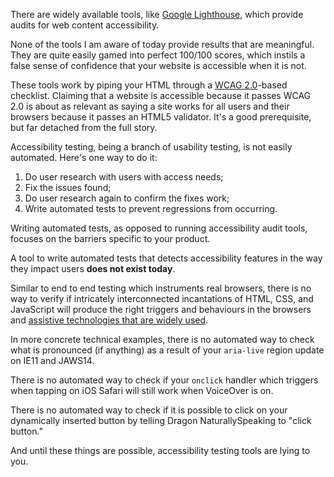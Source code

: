 
<Meta
  title="Accessibility testing tools are lying to you"
  date="2017-06-08"
  description="Passing a WCAG checklist is not enough."
/>

There are widely available tools, like [Google Lighthouse](https://developers.google.com/web/tools/lighthouse/), which provide audits for web content accessibility.

None of the tools I am aware of today provide results that are meaningful. They are quite easily gamed into perfect 100/100 scores, which instils a false sense of confidence that your website is accessible when it is not.

These tools work by piping your HTML through a [WCAG 2.0](https://www.w3.org/TR/WCAG/)-based checklist. Claiming that a website is accessible because it passes WCAG 2.0 is about as relevant as saying a site works for all users and their browsers because it passes an HTML5 validator. It's a good prerequisite, but far detached from the full story.

Accessibility testing, being a branch of usability testing, is not easily automated. Here's one way to do it:

1. Do user research with users with access needs;
2. Fix the issues found;
3. Do user research again to confirm the fixes work;
4. Write automated tests to prevent regressions from occurring.

Writing automated tests, as opposed to running accessibility audit tools, focuses on the barriers specific to your product.

A tool to write automated tests that detects accessibility features in the way they impact users **does not exist today**.

Similar to end to end testing which instruments real browsers, there is no way to verify if intricately interconnected incantations of HTML, CSS, and JavaScript will produce the right triggers and behaviours in the browsers and [assistive technologies that are widely used](https://accessibility.blog.gov.uk/2016/11/01/results-of-the-2016-gov-uk-assistive-technology-survey/).

In more concrete technical examples, there is no automated way to check what is pronounced (if anything) as a result of your `aria-live` region update on IE11 and JAWS14.

There is no automated way to check if your `onclick` handler which triggers when tapping on iOS Safari will still work when VoiceOver is on.

There is no automated way to check if it is possible to click on your dynamically inserted button by telling Dragon NaturallySpeaking to "click button."

And until these things are possible, accessibility testing tools are lying to you.
